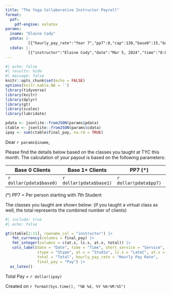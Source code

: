 ```yaml
---
title: "The Yoga Collaborative Instructor Payroll"
format: 
  pdf: 
    pdf-engine: xelatex
params:
  iname: "Elaine Cody"
  pdata: |-
          [{"hourly_pay_rate":"Year 7","pp7":8,"cap":130,"base0":15,"base1":45}]
  cdata: |-
          [{"instructor":"Elaine Cody","date":"Mar 5, 2024","time":"8:00am","short_service":"Slow Vinyasa Flow","stype":"Classes","at.s":13,"lc.s":0,"at.v":5,"total":18,"hourly_pay_rate":"Special OG","final_pay":141},{"instructor":"Elaine Cody","date":"Mar 5, 2024","time":"9:30am","short_service":"Gentle Yoga for EVERY Body","stype":"Classes","at.s":17,"lc.s":1,"at.v":7,"total":25,"hourly_pay_rate":"Special OG","final_pay":150},{"instructor":"Elaine Cody","date":"Mar 7, 2024","time":"9:30am","short_service":"Gentle Yoga for EVERY Body","stype":"Classes","at.s":20,"lc.s":0,"at.v":7,"total":27,"hourly_pay_rate":"Special OG","final_pay":150},{"instructor":"Elaine Cody","date":"Mar 12, 2024","time":"8:00am","short_service":"Slow Vinyasa Flow","stype":"Classes","at.s":6,"lc.s":0,"at.v":7,"total":13,"hourly_pay_rate":"Special OG","final_pay":101},{"instructor":"Elaine Cody","date":"Mar 12, 2024","time":"9:30am","short_service":"Gentle Yoga for EVERY Body","stype":"Classes","at.s":18,"lc.s":0,"at.v":8,"total":26,"hourly_pay_rate":"Special OG","final_pay":150},{"instructor":"Elaine Cody","date":"Mar 14, 2024","time":"9:30am","short_service":"Gentle Yoga for EVERY Body","stype":"Classes","at.s":16,"lc.s":0,"at.v":7,"total":23,"hourly_pay_rate":"Special OG","final_pay":150},{"instructor":"Elaine Cody","date":"Mar 14, 2024","time":"11:00am","short_service":"Gentle Therapeutic Yoga for Building Better Balance","stype":"Events","at.s":10,"lc.s":0,"at.v":2,"total":12,"hourly_pay_rate":"Event Rate 70%","final_pay":0},{"instructor":"Elaine Cody","date":"Mar 16, 2024","time":"11:00am","short_service":"Finding Equanimity and Ease at the Spring Equinox","stype":"Events","at.s":15,"lc.s":1,"at.v":0,"total":16,"hourly_pay_rate":"FREE Info Session Rate","final_pay":0},{"instructor":"Elaine Cody","date":"Mar 19, 2024","time":"8:00am","short_service":"Slow Vinyasa Flow","stype":"Classes","at.s":16,"lc.s":0,"at.v":5,"total":21,"hourly_pay_rate":"Special OG","final_pay":150},{"instructor":"Elaine Cody","date":"Mar 19, 2024","time":"9:30am","short_service":"Gentle Yoga for EVERY Body","stype":"Classes","at.s":18,"lc.s":0,"at.v":5,"total":23,"hourly_pay_rate":"Special OG","final_pay":150},{"instructor":"Elaine Cody","date":"Mar 21, 2024","time":"9:30am","short_service":"Gentle Yoga for EVERY Body","stype":"Classes","at.s":20,"lc.s":0,"at.v":8,"total":28,"hourly_pay_rate":"Special OG","final_pay":150},{"instructor":"Elaine Cody","date":"Mar 21, 2024","time":"11:00am","short_service":"Gentle Therapeutic Yoga for Building Better Balance","stype":"Events","at.s":10,"lc.s":0,"at.v":2,"total":12,"hourly_pay_rate":"Event Rate 70%","final_pay":0},{"instructor":"Elaine Cody","date":"Mar 26, 2024","time":"8:00am","short_service":"Slow Vinyasa Flow","stype":"Classes","at.s":12,"lc.s":0,"at.v":7,"total":19,"hourly_pay_rate":"Special OG","final_pay":149},{"instructor":"Elaine Cody","date":"Mar 26, 2024","time":"9:30am","short_service":"Gentle Yoga for EVERY Body","stype":"Classes","at.s":20,"lc.s":0,"at.v":3,"total":23,"hourly_pay_rate":"Special OG","final_pay":150},{"instructor":"Elaine Cody","date":"Mar 28, 2024","time":"9:30am","short_service":"Gentle Yoga for EVERY Body","stype":"Classes","at.s":20,"lc.s":1,"at.v":5,"total":26,"hourly_pay_rate":"Special OG","final_pay":150},{"instructor":"Elaine Cody","date":"Mar 28, 2024","time":"11:00am","short_service":"Gentle Therapeutic Yoga for Building Better Balance","stype":"Events","at.s":10,"lc.s":0,"at.v":2,"total":12,"hourly_pay_rate":"Event Rate 70%","final_pay":0}] 
---
```


```r
#| echo: false
#| results: hide
#| message: false
knitr::opts_chunk$set(echo = FALSE)
options(knitr.kable.NA = '')
library(tidyverse)
library(knitr)
library(dplyr)
library(gt)
library(scales)
library(lubridate)
```

```r
pdata <- jsonlite::fromJSON(params$pdata)
ctable <- jsonlite::fromJSON(params$cdata)
ipay <- sum(ctable$final_pay, na.rm = TRUE)
```

Dear `r params$iname`,

Please find the details below based on the classes you taught at TYC this month.
The calculation of your payout is based on the following parameters:

| Base 0 Clients          | Base 1+ Clients         | PP7 (\*)              | Cap                   |
|-------------------------|-------------------------|-----------------------|-----------------------|
| `r dollar(pdata$base0)` | `r dollar(pdata$base1)` | `r dollar(pdata$pp7)` | `r dollar(pdata$cap)` |

(\*) PP7 = Per person starting with 7th Student

The classes you taught are shown below: (if you taught a virtual class as well, the total represents the combined number of clients)

```{=tex}
\begingroup\setlength{\LTleft}{0pt minus 500pt}\setlength{\LTright}{0pt minus 500pt}\fontsize{5pt}{7pt}\selectfont\addtolength{\tabcolsep}{-3pt}
```
```r
#| include: true
#| echo: false

gt(ctable[2:11], rowname_col = "instructor") |>
   fmt_currency(columns = final_pay) |>
   fmt_integer(columns = c(at.s, lc.s, at.v, total)) |>
   cols_label(date = "Date", time = "Time", short_service = "Service",
              stype = "Stype", at.s = "Studio", lc.s = "LateC", at.v = "Virtual",
              total = "Total", hourly_pay_rate = "Hourly Pay Rate",
              final_pay = "Pay") |>
  as_latex()
```

```{=tex}
\endgroup
```
Total Pay = `r dollar(ipay)`

Created on `r format(Sys.time(), "%B %d, %Y %H:%M:%S")`
